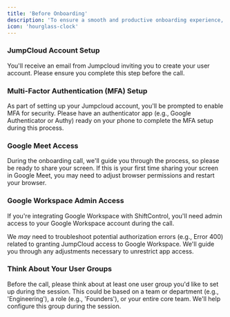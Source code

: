 ```yaml
---
title: 'Before Onboarding'
description: 'To ensure a smooth and productive onboarding experience, there are a few things you'll need to complete in advance. These steps will help us hit the ground running and make the most of our time together during the onboarding session. Please take a moment to review and complete the following prerequisites.'
icon: 'hourglass-clock'
---
```


### JumpCloud Account Setup

You'll receive an email from Jumpcloud inviting you to create your user account. Please ensure you complete this step before the call.

### Multi-Factor Authentication (MFA) Setup

As part of setting up your Jumpcloud account, you'll be prompted to enable MFA for security. Please have an authenticator app (e.g., Google Authenticator or Authy) ready on your phone to complete the MFA setup during this process.

### Google Meet Access

During the onboarding call, we'll guide you through the process, so please be ready to share your screen. If this is your first time sharing your screen in Google Meet, you may need to adjust browser permissions and restart your browser.

### Google Workspace Admin Access

If you're integrating Google Workspace with ShiftControl, you'll need admin access to your Google Workspace account during the call.

We *may* need to troubleshoot potential authorization errors (e.g., Error 400) related to granting JumpCloud access to Google Workspace. We'll guide you through any adjustments necessary to unrestrict app access.

### Think About Your User Groups
Before the call, please think about at least one user group you'd like to set up during the session. This could be based on a team or department (e.g., 'Engineering'), a role (e.g., 'Founders'), or your entire core team. We'll help configure this group during the session.